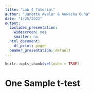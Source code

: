 ```yaml
---
title: "Lab 4 Tutorial"
author: "Janette Avelar & Anwesha Guha"
date: "1/25/2022"
output:
  ioslides_presentation:
    widescreen: yes
    smaller: no
  html_document:
    df_print: paged
  beamer_presentation: default
---
```


```r
knitr::opts_chunk$set(echo = TRUE)
```

# One Sample t-test

## 